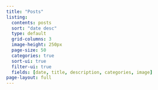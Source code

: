 ```yaml
---
title: "Posts"
listing:
  contents: posts
  sort: "date desc"
  type: default
  grid-columns: 3
  image-height: 250px
  page-size: 50
  categories: true
  sort-ui: true
  filter-ui: true
  fields: [date, title, description, categories, image]
page-layout: full
---
```

